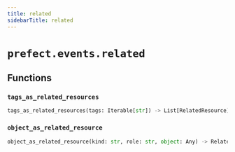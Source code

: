 ```yaml
---
title: related
sidebarTitle: related
---
```


# `prefect.events.related`

## Functions

### `tags_as_related_resources` <sup><a href="https://github.com/prefecthq/prefect/blob/main/src/prefect/events/related.py#L34" target="_blank"><Icon icon="github" size="14" /></a></sup>

```python
tags_as_related_resources(tags: Iterable[str]) -> List[RelatedResource]
```

### `object_as_related_resource` <sup><a href="https://github.com/prefecthq/prefect/blob/main/src/prefect/events/related.py#L46" target="_blank"><Icon icon="github" size="14" /></a></sup>

```python
object_as_related_resource(kind: str, role: str, object: Any) -> RelatedResource
```
